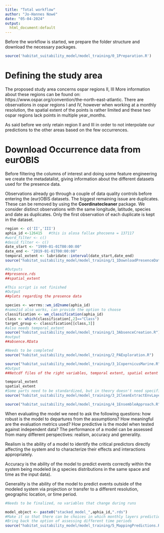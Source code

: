 ```yaml
---
title: "Total workflow"
author: "Jo-Hannes Nowé"
date: "05-04-2024"
output: 
  html_document:default
---
```


Before the workflow is started, we prepare the folder structure and download the necessary packages. 

```r
source('habitat_suitability_model/model_training/0_1Preparation.R')
```
# Defining the study area
The proposed study area concerns ospar regions II, III 
More information about these regions can be found on: https://www.ospar.org/convention/the-north-east-atlantic.
There are observations in ospar regions I and IV, however when working at a monthly
resolution, the spatial extent of the points is rather limited and these two ospar regions
lack points in multiple year_months. 

As said before we only retain region II and III in order to not interpolate
our predictions to the other areas based on the few occurrences. 

# Download Occurrence data from eurOBIS
Before filtering the columns of interest and doing some feature engineering we create the
metadatalist, giving information about the different datasets used for the presence data.

Observations already go through a couple of data quality controls before entering
the (eur)OBIS datasets. The biggest remaining issue are duplicates. These can be 
removed by using the **Coordinatecleaner** package. We consider distinct observations
with the same longitude, latitude, species and date as duplicates. Only the first
observation of each duplicate is kept in the dataset.

```r
region <- c('II','III')
aphia_id <-126415   #this is alosa fallax phocoena = 137117
#word_filter <- c()
#dasid_filter <- c()
date_start <- "1999-01-01T00:00:00"
date_end <- "2019-01-01T00:00:00"
temporal_extent <- lubridate::interval(date_start,date_end)
source("habitat_suitability_model/model_training/1_1DownloadPresenceData.R")

#Outputs
##presence.rds
##spatial_extent
```

```r
#This script is not finished
#Output
##plots regarding the presence data
```

```r
species <- worrms::wm_id2name(aphia_id)
#name2id also works, can provide the option to choose
classification <- wm_classification(aphia_id) 
class <- which(classification[,2]=="Class")
target_group <- classification[[class,3]]
#also needs temporal_extent
source("habitat_suitability_model/model_training/1_3AbsenceCreation.R")
#output
##absence.RData
```

```r
#Needs to be completed
source("habitat_suitability_model/model_training/2_PAExploration.R")
```

```r
source("habitat_suitability_model/model_training/3_1CopernicusMarine.R")
#Output
##Netcdf files of the right variables, temporal extent, spatial extent
```

```r
temporal_extent
spatial_extent
#Some parts need to be standardized, but in theory doesn't need specific things that are variable for each different run
source("habitat_suitability_model/model_training/3_2CleanExtractEnvLayer.R")
```

```r
source("habitat_suitability_model/model_training/4_1EnsembleApproach.R")
```
When evaluating the model we need to ask the following questions: how robust is the model to departures from the assumptions? How meaningful are the evaluation metrics used? How predictive is the model when tested against independent data? The performance of a model can be assessed from many different perspectives: realism, accuracy and generality.

Realism is the ability of a model to identify the critical predictors directly affecting the system and to characterize their effects and interactions appropriately.

Accuracy is the ability of the model to predict events correctly within the system being modeled (e.g species distributions in the same space and time as the input data).

Generality is the ability of the model to predict events outside of the modeled system via projection or transfer to a different resolution, geographic location, or time period. 


```r
#Needs to be finalized, no variables that change during runs
```

```r
model_object <- paste0("stacked_model_",aphia_id,".rds")
#Make it so that there can be choices in which monthly layers predictions are made on
#Bring back the option of assessing different time periods
source("habitat_suitability_model/model_training/5_MappingPredictions.R")
```

